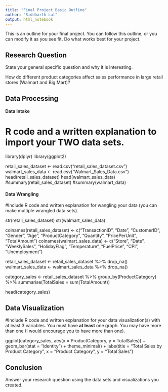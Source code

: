 ```yaml
---
title: "Final Project Basic Outline"
author: "Siddharth Lal"
output: html_notebook
---
```


This is an outline for your final project. You can follow this outline, or you can modify it as you see fit. Do what works best for your project. 

## Research Question 

State your general specific question and why it is interesting. 

How do different product categories affect sales performance in large retail stores (Walmart and Big Mart)?



## Data Processing 

#### Data Intake 

# R code and a written explanation to import your **TWO** data sets.
library(dplyr)
library(ggplot2)

retail_sales_dataset <- read.csv("retail_sales_dataset.csv")
walmart_sales_data <- read.csv("Walmart_Sales_Data.csv")
head(retail_sales_dataset)
head(walmart_sales_data)
#summary(retail_sales_dataset)
#summary(walmart_data)


#### Data Wrangling 

#Include R code and written explanation for wangling your data (you can make multiple wrangled data sets). 

str(retail_sales_dataset)
str(walmart_sales_data)

colnames(retail_sales_dataset) <- c("TransactionID", "Date", "CustomerID", "Gender", "Age", "ProductCategory", "Quantity", "PricePerUnit", "TotalAmount")
colnames(walmart_sales_data) <- c("Store", "Date", "WeeklySales", "HolidayFlag", "Temperature", "FuelPrice", "CPI", "Unemployment")

retail_sales_dataset <- retail_sales_dataset %>% drop_na()
walmart_sales_data <- walmart_sales_data %>% drop_na()

category_sales <- retail_sales_dataset %>% 
  group_by(ProductCategory) %>% 
  summarise(TotalSales = sum(TotalAmount))

head(category_sales)



## Data Visualization

#Include R code and written explanation for your data visualization(s) with at least 3 variables. You must have **at least** one graph. You may have more than one (I would encourage you to have more than one). 

ggplot(category_sales, aes(x = ProductCategory, y = TotalSales)) +
  geom_bar(stat = "identity") +
  theme_minimal() +
  labs(title = "Total Sales by Product Category", x = "Product Category", y = "Total Sales")

## Conclusion

Answer your research question using the data sets and visualizations you created. 

